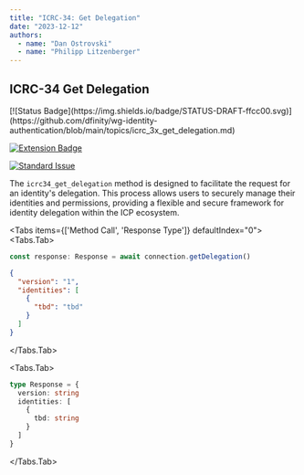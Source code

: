 ```yaml
---
title: "ICRC-34: Get Delegation"
date: "2023-12-12"
authors:
  - name: "Dan Ostrovski"
  - name: "Philipp Litzenberger"
---
```



## ICRC-34 Get Delegation

<Stack>
[![Status Badge](https://img.shields.io/badge/STATUS-DRAFT-ffcc00.svg)](https://github.com/dfinity/wg-identity-authentication/blob/main/topics/icrc_3x_get_delegation.md)

[![Extension Badge](https://img.shields.io/badge/Extends-ICRC--25-ffcc222.svg)](https://github.com/dfinity/wg-identity-authentication/blob/main/topics/icrc_25_signer_interaction_standard.md)

[![Standard Issue](https://img.shields.io/badge/ISSUE-ICRC--34-blue?logo=github)](https://github.com/dfinity/wg-identity-authentication/issues/115)
</Stack>


The `icrc34_get_delegation` method is designed to facilitate the request for an identity's delegation.
This process allows users to securely manage their identities and permissions, providing a flexible
and secure framework for identity delegation within the ICP ecosystem.

<Tabs items={['Method Call', 'Response Type']} defaultIndex="0"><Tabs.Tab>
```typescript filename="Method Call"
const response: Response = await connection.getDelegation()
```

```json filename="Response Data"
{
  "version": "1",
  "identities": [
    {
      "tbd": "tbd"
    }
  ]
}

```
</Tabs.Tab>

<Tabs.Tab>
```typescript filename="Response Type"
type Response = {
  version: string
  identities: [
    {
      tbd: string
    }
  ]
}

```
</Tabs.Tab></Tabs>